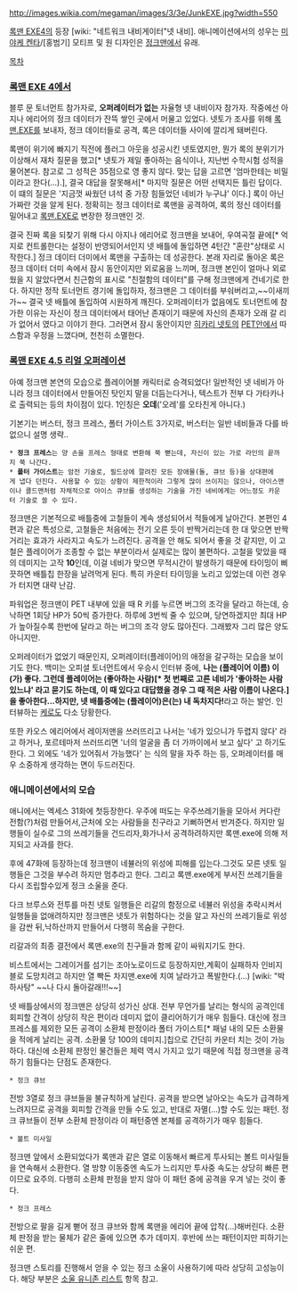 http://images.wikia.com/megaman/images/3/3e/JunkEXE.jpg?width=550

[[록맨 EXE4]]의 등장 [wiki: "네트워크 내비게이터"넷 내비]. 애니메이션에서의 성우는 [[미야케 켄타]]/[홍범기]
모티프 및 원 디자인은 [[정크맨]]에서 유래.

[[목차]]

=== [[록맨 EXE 4]]에서 ===

블루 문 토너먼트 참가자로, '''오퍼레이터가 없는''' 자율형 넷 내비이자 참가자. 작중에선 아지나 에리어의 정크 데이터가 잔뜩 쌓인 곳에서 머물고 있었다. 넷토가 조사를 위해 [[록맨.EXE]]를 보내자, 정크 데이터들로 공격, 록은 데이터들 사이에 깔리게 돼버린다.

록맨이 위기에 빠지기 직전에 플러그 아웃을 성공시킨 넷토였지만, 뭔가 록의 분위기가 이상해서 재차 질문을 했고[* 넷토가 제일 좋아하는 음식이나, 지난번 수학시험 성적을 물어본다. 참고로 그 성적은 35점으로 영 좋지 않다. 맞는 답을 고르면 '엄마한테는 비밀이라고 한다(...).], 결국 대답을 잘못해서[* 마지막 질문은 어떤 선택지든 틀린 답이다. 이 떄의 질문은 '지금껏 싸웠던 녀석 중 가장 힘들었던 네비가 누구냐' 이다.] 록이 아닌 가짜란 것을 알게 된다. 정확히는 정크 데이터로 록맨을 공격하여, 록의 정신 데이터를 밀어내고 [[록맨.EXE]]로 변장한 정크맨인 것. 

결국 진짜 록을 되찾기 위해 다시 아지나 에리어로 정크맨을 보내어, 우여곡절 끝에[* 억지로 컨트롤한다는 설정이 반영되어서인지 넷 배틀에 돌입하면 4턴간 "혼란"상태로 시작한다.] 정크 데이터 더미에서 록맨을 구출하는 데 성공한다. 본래 자리로 돌아온 록은 정크 데이터 더미 속에서 잠시 동안이지만 외로움을 느끼며, 정크맨 본인이 얼마나 외로웠을 지 알았다면서 친근함의 표시로 "친절함의 데이터"를 구해 정크맨에게 건네기로 한다. 하지만 정작 토너먼트 경기에 돌입하자, 정크맨은 그 데이터를 부숴버리고,~~이새끼가~~ 결국 넷 배틀에 돌입하여 시원하게 깨진다. 오퍼레이터가 없음에도 토너먼트에 참가한 이유는 자신이 정크 데이터에서 태어난 존재이기 때문에 자신의 존재가 오래 갈 리가 없어서 였다고 이야기 한다. 그러면서 잠시 동안이지만 [[히카리 넷토]]의 [[PET]]안에서 따스함과 우정을 느꼈다며, 천천히 소멸한다.

=== [[록맨 EXE 4.5 리얼 오퍼레이션]] ===
아예 정크맨 본연의 모습으로 플레이어블 캐릭터로 승격되었다! 일반적인 넷 네비가 아니라 정크 데이터에서 만들어진 탓인지 말을 더듬는다거나, 텍스트가 전부 다 가타카나로 출력되는 등의 차이점이 있다. 1인칭은 '''오데'''('오레'를 오타친게 아니다.)

기본기는 버스터, 정크 프레스, 폴터 가이스트 3가지로, 버스터는 일반 네비들과 다를 바 없으니 설명 생략.. 

 * '''정크 프레스'''는 양 손을 프레스 형태로 변환해 쭉 뻗는데, 자신이 있는 가로 라인의 끝까지 쭉 나간다.
 * '''폴터 가이스트'''는 암전 기술로, 필드상에 깔려진 모든 장애물(돌, 큐브 등)을 상대편에게 냅다 던진다. 사용할 수 있는 상황이 제한적이라 그렇게 많이 쓰이지는 않으나, 아이스맨이나 콜드맨처럼 자체적으로 아이스 큐브를 생성하는 기술을 가진 네비에게는 어느정도 카운터 기술로 쓸 수 있다.

정크맨은 기본적으로 배틀중에 고철들이 계속 생성되어서 적들에게 날아간다. 본편인 4편과 같은 특성으로, 고철들은 처음에는 전기 오른 듯이 반짝거리는데 한 대 맞으면 반짝거리는 효과가 사라지고 속도가 느려진다. 공격을 안 해도 되어서 좋을 것 같지만, 이 고철은 플레이어가 조종할 수 없는 부분이라서 실제로는 많이 불편하다. 고철을 맞았을 때의 데미지는 고작 '''10'''인데, 이걸 네비가 맞으면 무적시간이 발생하기 때문에 타이밍이 삐끗하면 배틀칩 한장을 날려먹게 된다. 특히 카운터 타이밍을 노리고 있었는데 이런 경우가 터지면 대략 난감.

파워업은 정크맨이 PET 내부에 있을 때 R 키를 누르면 버그의 조각을 달라고 하는데, 승낙하면 1회당 HP가 50씩 증가한다. 하루에 3번씩 줄 수 있으며, 당연하겠지만 최대 HP가 높아질수록 한번에 달라고 하는 버그의 조각 양도 많아진다. 그래봤자 그리 많은 양도 아니지만.

오퍼레이터가 없었기 때문인지, 오퍼레이터(플레이어)의 애정을 갈구하는 모습을 보이기도 한다. 백미는 오피셜 토너먼트에서 우승시 인터뷰 중에, '''나는 (플레이어 이름) 이(가) 좋다. 그런데 플레이어는 (좋아하는 사람)[* 첫 번째로 고른 네비가 '좋아하는 사람 있느냐' 라고 묻기도 하는데, 이 때 있다고 대답했을 경우 그 때 적은 사람 이름이 나온다.]을 좋아한다...하지만, 넷 배틀중에는 (플레이어)은(는) 내 독차지다!'''라고 하는 발언. 인터뷰하는 [[미도리카와 케로|케로]]도 다소 당황한다.

또한 카오스 에리어에서 레이저맨을 쓰러뜨리고 나서는 '네가 있으니가 두렵지 않다' 라고 하거나, 포르테마저 쓰러뜨리면 '너의 얼굴을 좀 더 가까이에서 보고 싶다' 고 하기도 한다. 그 외에도 '네가 있어줘서 가능했다' 는 식의 말을 자주 하는 등, 오퍼레이터를 매우 소중하게 생각하는 면이 두드러진다.

=== 애니메이션에서의 모습 ===
애니에서는 엑세스 31화에 첫등장한다.
우주에 떠도는 우주쓰레기들을 모아서 커다란 전함(?)처럼 만들어서,근처에 오는 사람들을 친구라고 기뻐하면서 반겨준다.
하지만 일행들이 실수로 그의 쓰레기들을 건드리자,화가나서 공격하려하지만 록맨.exe에 의해 저지되고 사과를 한다.

후에 47화에 등장하는데 정크맨이 네뷸러의 위성에 피해를 입는다.그것도 모른 넷토 일행들은 그것을 부수려 하지만 멈추라고 한다.
그리고 록맨.exe에게 부서진 쓰레기들을 다시 조립할수있게 정크 소울을 준다.

다크 브루스와 전투를 마친 넷토 일행들은 리갈의 함정으로 네뷸러 위성을 추락시켜서 일행들을 없애려하지만 정크맨은 넷토가 위험하다는 것을 알고 자신의 쓰레기들로 위성을 감싼 뒤,낙하산까지 만들어서 다행히 목숨을 구한다.

리갈과의 최종 결전에서 록맨.exe의 친구들과 함께 같이 싸워지기도 한다. 

비스트에서는 그레이거를 섬기는 조아노로이드로 등장하지만,계획이 실패하자 인비지블로 도망치려고 하지만 열 빡돈 차지맨.exe에 치여 날라가고 폭발한다.(...)  [wiki: "박하사탕" ~~나 다시 돌아갈래!!!~~]

넷 배틀상에서의 정크맨은 상당히 성가신 상대. 전부 무언가를 날리는 형식의 공격인데 회피할 간격이 상당히 작은 편이라 데미지 없이 클리어하기가 매우 힘들다. 대신에 정크 프레스를 제외한 모든 공격이 소환체 판정이라 폴터 가이스트[* 패널 내의 모든 소환물을 적에게 날리는 공격. 소환물 당 100의 데미지.]칩으로 간단히 카운터 치는 것이 가능하다. 대신에 소환체 판정인 물건들은 체력 역시 가지고 있기 때문에 직접 정크맨을 공격하기 힘들다는 단점도 존재한다.

 * 정크 큐브
전방 3열로 정크 큐브들을 불규칙하게 날린다. 공격을 받으면 날아오는 속도가 급격하게 느려지므로 공격을 회피할 간격을 만들 수도 있고, 반대로 자멸(…)할 수도 있는 패턴. 정크 큐브들이 전부 소환체 판정이라 이 패턴중엔 본체를 공격하기가 매우 힘들다.

 * 볼트 미사일
정크맨 앞에서 소환되었다가 록맨과 같은 열로 이동해서 빠르게 투사되는 볼트 미사일들을 연속해서 소환한다. 열 방향 이동중엔 속도가 느리지만 투사중 속도는 상당히 빠른 편이므로 요주의. 다행히 소환체 판정을 받지 않아 이 패턴 중에 공격을 우겨 넣는 것이 좋다.

 * 정크 프레스
전방으로 팔을 길게 뻗어 정크 큐브와 함께 록맨을 에리어 끝에 압착(…)해버린다. 소환체 판정을 받는 물체가 같은 줄에 있으면 추가 데미지. 후반에 쓰는 패턴이지만 피하기는 쉬운 편.

정크맨 스토리를 진행해서 얻을 수 있는 정크 소울이 사용하기에 따라 상당히 고성능이다. 해당 부분은 [[소울 유니존 리스트]] 항목 참고.
